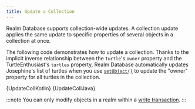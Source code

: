 ```yaml
---
title: Update a Collection
---
```


Realm Database supports collection-wide updates. A collection update
applies the same update to specific properties of several
objects in a collection at once.

The following code demonstrates how to update a
collection. Thanks to the implicit inverse
relationship between the `Turtle`'s
`owner` property and the TurtleEnthusiast's `turtles` property,
Realm Database automatically updates Josephine's list of turtles
when you use [`setObject()`](https://docs.mongodb.com/realm-sdks/java/latest/io/realm/RealmResults.html#setObject-java.lang.String-io.realm.RealmModel-)
to update the "owner" property for all turtles in the collection.

<Tabs groupId="java-sdk-languages">
    <TabItem value="kotlin" label="Kotlin">
        <CodeBlock language="kotlin">{UpdateCollKotlin}</CodeBlock>
    </TabItem>
    <TabItem value="java" label="Java">
        <CodeBlock language="java">{UpdateCollJava}</CodeBlock>
    </TabItem>
</Tabs>

:::note
You can only modify objects in a realm within a
[write transaction](/sdk/java/realm-database/write-transactions).
:::